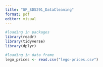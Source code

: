 ```yaml
---
title: "GP_SDS291_DataCleaning"
format: pdf
editor: visual
---
```

```r
#loading in packages
library(readr)
library(tidyverse)
library(dplyr)
```


```r
#loading in data frame
lego_prices <- read.csv("lego-prices.csv")
```


